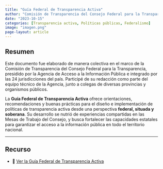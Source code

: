 ```yaml
---
title: "Guía Federal de Transparencia Activa"
author: "Comisión de Transparencia del Consejo Federal para la Transparencia"
date: "2023-10-15"
categories: [Transparencia activa, Políticas públicas, Federalismo]
image: "imagen.png"
page-layout: article
---
```


## Resumen

Este documento fue elaborado de manera colectiva en el marco de la Comisión de Transparencia del Consejo Federal para la Transparencia, presidido por la Agencia de Acceso a la Información Pública e integrado por las 24 jurisdicciones del país. Participé de su redacción como parte del equipo técnico de la Agencia, junto a colegas de diversas provincias y organismos públicos.

La **Guía Federal de Transparencia Activa** ofrece orientaciones, recomendaciones y buenas prácticas para el diseño e implementación de políticas de transparencia activa desde una perspectiva **federal, situada y soberana**. Su desarrollo se nutrió de experiencias compartidas en las Mesas de Trabajo del Consejo, y busca fortalecer las capacidades estatales para garantizar el acceso a la información pública en todo el territorio nacional.

------------------------------------------------------------------------

## Recurso

-   📄 [Ver la Guía Federal de Transparencia Activa](https://www.argentina.gob.ar/sites/default/files/guia_federal_transparencia_activa.pdf)
